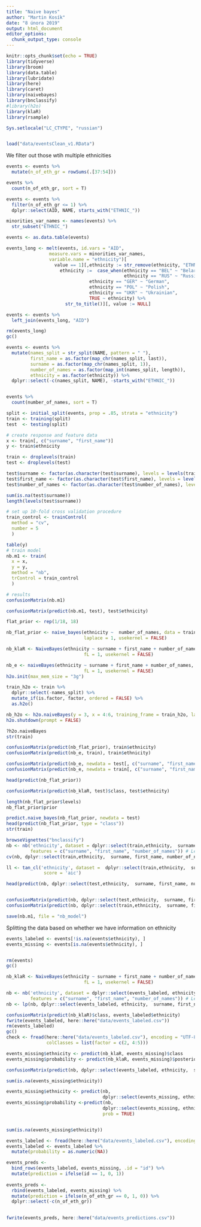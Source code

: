 ```yaml
---
title: "Naive bayes"
author: "Martin Kosík"
date: "8 února 2019"
output: html_document
editor_options: 
  chunk_output_type: console
---
```


```r
knitr::opts_chunk$set(echo = TRUE)
library(tidyverse)
library(broom)
library(data.table)
library(lubridate)
library(here)
library(caret)
library(naivebayes)
library(bnclassify)
#library(h2o)
library(klaR)
library(rsample)

```


```r
Sys.setlocale("LC_CTYPE", "russian") 


load("data/eventsClean_v1.RData")

```

We filter out those wtih multiple ethnicities
```r
events <- events %>% 
  mutate(n_of_eth_gr = rowSums(.[37:54]))

events %>% 
  count(n_of_eth_gr, sort = T)

events <- events %>% 
  filter(n_of_eth_gr <= 1) %>% 
  dplyr::select(AID, NAME, starts_with("ETHNIC_"))


```

```r

minorities_var_names <- names(events) %>% 
  str_subset("ETHNIC_")

events <- as.data.table(events)

events_long <- melt(events, id.vars = "AID",
                measure.vars = minorities_var_names, 
                variable.name = "ethnicity")[
                  value == 1][,ethnicity := str_remove(ethnicity, "ETHNIC_")][,
                    ethnicity :=  case_when(ethnicity == "BEL" ~ "Belarussian",
                                            ethnicity == "RUS" ~ "Russian",
                               ethnicity == "GER" ~ "German",
                               ethnicity == "POL" ~ "Polish",
                               ethnicity == "UKR" ~ "Ukrainian",
                               TRUE ~ ethnicity) %>% 
                      str_to_title()][, value := NULL]

events <- events %>% 
  left_join(events_long, "AID")

rm(events_long)
gc()

```

```r
events <- events %>% 
  mutate(names_split = str_split(NAME, pattern = " "),
         first_name = as.factor(map_chr(names_split, last)),
         surname = as.factor(map_chr(names_split, 1)),
         number_of_names = as.factor(map_int(names_split, length)),
         ethnicity = as.factor(ethnicity)) %>% 
  dplyr::select(-c(names_split, NAME), -starts_with("ETHNIC_"))


events %>% 
  count(number_of_names, sort = T)

```

```r

split <- initial_split(events, prop = .85, strata = "ethnicity")
train <- training(split)
test  <- testing(split)

```


```r
# create response and feature data
x <- train[, c("surname", "first_name")]
y <- train$ethnicity

train <- droplevels(train)
test <- droplevels(test)

test$surname <- factor(as.character(test$surname), levels = levels(train$surname))
test$first_name <- factor(as.character(test$first_name), levels = levels(train$first_name))
test$number_of_names <- factor(as.character(test$number_of_names), levels = levels(train$number_of_names))

sum(is.na(test$surname))
length(levels(test$surname))

# set up 10-fold cross validation procedure
train_control <- trainControl(
  method = "cv", 
  number = 5
  )

table(y)
# train model
nb.m1 <- train(
  x = x,
  y = y,
  method = "nb",
  trControl = train_control
  )

# results
confusionMatrix(nb.m1)

confusionMatrix(predict(nb.m1, test), test$ethnicity)

flat_prior <- rep(1/18, 18)

nb_flat_prior <- naive_bayes(ethnicity ~  number_of_names, data = train, 
                             laplace = 1, usekernel = FALSE)

nb_klaR <- NaiveBayes(ethnicity ~ surname + first_name + number_of_names, data = train, 
                             fL = 1, usekernel = FALSE)

nb_e <- naiveBayes(ethnicity ~ surname + first_name + number_of_names, data = train, 
                             fL = 1, usekernel = FALSE)
h2o.init(max_mem_size = "3g")

train_h2o <- train %>% 
  dplyr::select(-names_split) %>% 
  mutate_if(is.factor, factor, ordered = FALSE) %>%
  as.h2o()

nb_h2o <- h2o.naiveBayes(y = 3, x = 4:6, training_frame = train_h2o, laplace = 1)
h2o.shutdown(prompt = FALSE)

?h2o.naiveBayes
str(train)

confusionMatrix(predict(nb_flat_prior), train$ethnicity)
confusionMatrix(predict(nb_e, train), train$ethnicity)

confusionMatrix(predict(nb_e, newdata = test[, c("surname", "first_name", "number_of_names")]), test$ethnicity)
confusionMatrix(predict(nb_e, newdata = train[, c("surname", "first_name", "number_of_names")]), train$ethnicity)

head(predict(nb_flat_prior))

confusionMatrix(predict(nb_klaR, test)$class, test$ethnicity)

length(nb_flat_prior$levels)
nb_flat_prior$prior

predict.naive_bayes(nb_flat_prior, newdata = test)
head(predict(nb_flat_prior, type = "class"))
str(train)

browseVignettes("bnclassify")
nb <- nb('ethnicity', dataset = dplyr::select(train,ethnicity,  surname, first_name, number_of_names) ,
         features = c("surname", "first_name", "number_of_names")) # Learn parameters 
cv(nb, dplyr::select(train,ethnicity,  surname, first_name, number_of_names), k = 4) # 10-fold Cross-validation 

ll <- tan_cl('ethnicity', dataset =  dplyr::select(train,ethnicity,  surname, first_name, number_of_names),
              score = 'aic')

head(predict(nb, dplyr::select(test,ethnicity,  surname, first_name, number_of_names)))


confusionMatrix(predict(nb, dplyr::select(test,ethnicity,  surname, first_name, number_of_names)), test$ethnicity)
confusionMatrix(predict(nb, dplyr::select(train,ethnicity,  surname, first_name, number_of_names)), train$ethnicity)

save(nb.m1, file = "nb_model")
```
Splitting the data based on whether we have information on ethnicity
```r
events_labeled <- events[!is.na(events$ethnicity), ]
events_missing <- events[is.na(events$ethnicity), ]


rm(events)
gc()
```

```r
nb_klaR <- NaiveBayes(ethnicity ~ surname + first_name + number_of_names, data = events_labeled, 
                             fL = 1, usekernel = FALSE)

nb <- nb('ethnicity', dataset = dplyr::select(events_labeled, ethnicity,  surname, first_name, number_of_names) ,
         features = c("surname", "first_name", "number_of_names")) # Learn parameters 
nb <- lp(nb, dplyr::select(events_labeled, ethnicity,  surname, first_name, number_of_names), smooth = 1)

confusionMatrix(predict(nb_klaR)$class, events_labeled$ethnicity)
fwrite(events_labeled, here::here("data/events_labeled.csv"))
rm(events_labeled)
gc()
check <- fread(here::here("data/events_labeled.csv"), encoding = "UTF-8",
               colClasses = list(factor = c(2, 4:5)))

events_missing$ethnicity <- predict(nb_klaR, events_missing)$class
events_missing$probability <- predict(nb_klaR, events_missing)$posterior

confusionMatrix(predict(nb, dplyr::select(events_labeled, ethnicity,  surname, first_name, number_of_names)), events_labeled$ethnicity)

sum(is.na(events_missing$ethnicity))

events_missing$ethnicity <- predict(nb, 
                                    dplyr::select(events_missing, ethnicity,  surname, first_name, number_of_names))
events_missing$probability <-predict(nb, 
                                    dplyr::select(events_missing, ethnicity,  surname, first_name, number_of_names),
                                    prob = TRUE)


sum(is.na(events_missing$ethnicity))

```

```r
events_labeled <- fread(here::here("data/events_labeled.csv"), encoding = "UTF-8")
events_labeled <- events_labeled %>% 
  mutate(probability = as.numeric(NA))

events_preds <- 
  bind_rows(events_labeled, events_missing, .id = "id") %>% 
  mutate(prediction = ifelse(id == 1, 0, 1)) 
  
events_preds <- 
  rbind(events_labeled, events_missing) %>% 
  mutate(prediction = ifelse(n_of_eth_gr == 0, 1, 0)) %>% 
  dplyr::select(-c(n_of_eth_gr))
  

fwrite(events_preds, here::here("data/events_predictions.csv"))

```


